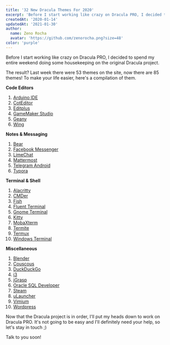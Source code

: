 ```yaml
---
title: '32 New Dracula Themes For 2020'
excerpt: 'Before I start working like crazy on Dracula PRO, I decided to spend my entire weekend doing some housekeeping on the original Dracula project.'
createdAt: '2020-01-14'
updatedAt: '2021-01-30'
author:
  name: Zeno Rocha
  avatar: 'https://github.com/zenorocha.png?size=48'
color: 'purple'
---
```


Before I start working like crazy on Dracula PRO, I decided to spend my entire weekend doing some housekeeping on the original Dracula project.

The result? Last week there were 53 themes on the site, now there are 85 themes!
To make your life easier, here's a compilation of them.

**Code Editors**

1. [Arduino IDE](/arduino-ide)
2. [CotEditor](/coteditor)
3. [Editplus](/editplus)
4. [GameMaker Studio](/gamemaker-studio)
5. [Geany](/geany)
6. [Wing](/wing)

**Notes & Messaging**

1. [Bear](/bear)
2. [Facebook Messenger](/facebook-messenger)
3. [LimeChat](/limechat)
4. [Mattermost](/mattermost)
5. [Telegram Android](/telegram-android)
6. [Typora](/typora)

**Terminal & Shell**

1. [Alacritty](/alacritty)
2. [CMDer](/cmder)
3. [Fish](/fish)
4. [Fluent Terminal](/fluent-terminal)
5. [Gnome Terminal](/gnome-terminal)
6. [Kitty](/kitty)
7. [MobaXterm](/mobaxterm)
8. [Termite](/termite)
9. [Termux](/termux)
10. [Windows Terminal](/windows-terminal)

**Miscellaneous**

1. [Blender](/blender)
2. [Couscous](/couscous)
3. [DuckDuckGo](/duckduckgo)
4. [i3](/i3)
5. [jGrasp](/jgrasp)
6. [Oracle SQL Developer](/oracle-sql-developer)
7. [Steam](/steam)
8. [uLauncher](/ulauncher)
9. [Vimium](/vimium)
10. [Wordpress](/wordpress)

Now that the Dracula project is in order, I'll put my heads down to work on Dracula PRO.
It's not going to be easy and I'll definitely need your help, so let's stay in touch ;)

Talk to you soon!
